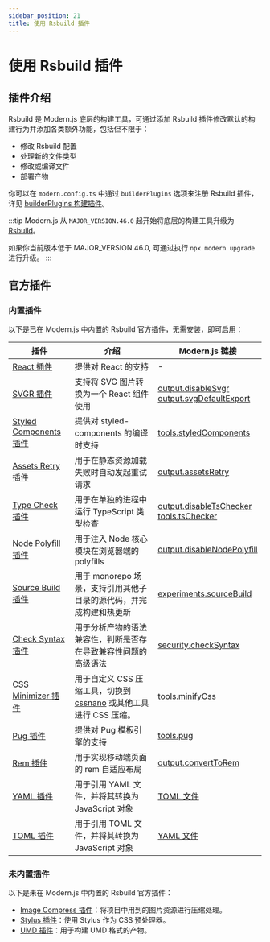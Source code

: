 ```yaml
---
sidebar_position: 21
title: 使用 Rsbuild 插件
---
```


# 使用 Rsbuild 插件

## 插件介绍

Rsbuild 是 Modern.js 底层的构建工具，可通过添加 Rsbuild 插件修改默认的构建行为并添加各类额外功能，包括但不限于：

- 修改 Rsbuild 配置
- 处理新的文件类型
- 修改或编译文件
- 部署产物

你可以在 `modern.config.ts` 中通过 `builderPlugins` 选项来注册 Rsbuild 插件，详见 [builderPlugins 构建插件](/configure/app/builder-plugins.html)。

:::tip
Modern.js 从 `MAJOR_VERSION.46.0` 起开始将底层的构建工具升级为 [Rsbuild](https://rsbuild.dev/)。

如果你当前版本低于 MAJOR_VERSION.46.0, 可通过执行 `npx modern upgrade` 进行升级。
:::

## 官方插件

### 内置插件

以下是已在 Modern.js 中内置的 Rsbuild 官方插件，无需安装，即可启用：

| 插件                                                                                         | 介绍                                                                                     | Modern.js 链接                                                                                                                        |
| -------------------------------------------------------------------------------------------- | ---------------------------------------------------------------------------------------- | ------------------------------------------------------------------------------------------------------------------------------------- |
| [React 插件](https://rsbuild.dev/zh/plugins/list/plugin-react)                               | 提供对 React 的支持                                                                      | -                                                                                                                                     |
| [SVGR 插件](https://rsbuild.dev/zh/plugins/list/plugin-svgr)                                 | 支持将 SVG 图片转换为一个 React 组件使用                                                 | [output.disableSvgr](/configure/app/output/disable-svgr)<br />[output.svgDefaultExport](/configure/app/output/svg-default-export)     |
| [Styled Components 插件](https://github.com/rspack-contrib/rsbuild-plugin-styled-components) | 提供对 styled-components 的编译时支持                                                    | [tools.styledComponents](/configure/app/tools/styled-components.html)                                                                 |
| [Assets Retry 插件](https://rsbuild.dev/zh/plugins/list/plugin-assets-retry)                 | 用于在静态资源加载失败时自动发起重试请求                                                 | [output.assetsRetry](/configure/app/output/assets-retry.html)                                                                         |
| [Type Check 插件](https://rsbuild.dev/zh/plugins/list/plugin-type-check)                     | 用于在单独的进程中运行 TypeScript 类型检查                                               | [output.disableTsChecker](/configure/app/output/disable-ts-checker.html)<br />[tools.tsChecker](/configure/app/tools/ts-checker.html) |
| [Node Polyfill 插件](https://github.com/rspack-contrib/rsbuild-plugin-node-polyfill)         | 用于注入 Node 核心模块在浏览器端的 polyfills                                             | [output.disableNodePolyfill](/configure/app/output/disable-node-polyfill.html)                                                        |
| [Source Build 插件](https://github.com/rspack-contrib/rsbuild-plugin-source-build)           | 用于 monorepo 场景，支持引用其他子目录的源代码，并完成构建和热更新                       | [experiments.sourceBuild](/configure/app/experiments/source-build.html)                                                               |
| [Check Syntax 插件](https://github.com/rspack-contrib/rsbuild-plugin-check-syntax)           | 用于分析产物的语法兼容性，判断是否存在导致兼容性问题的高级语法                           | [security.checkSyntax](/configure/app/security/check-syntax.html)                                                                     |
| [CSS Minimizer 插件](https://github.com/rspack-contrib/rsbuild-plugin-css-minimizer)         | 用于自定义 CSS 压缩工具，切换到 [cssnano](https://cssnano.co/) 或其他工具进行 CSS 压缩。 | [tools.minifyCss](/configure/app/tools/minify-css.html)                                                                               |
| [Pug 插件](https://github.com/rspack-contrib/rsbuild-plugin-pug)                             | 提供对 Pug 模板引擎的支持                                                                | [tools.pug](/configure/app/tools/pug.html)                                                                                            |
| [Rem 插件](https://github.com/rspack-contrib/rsbuild-plugin-rem)                             | 用于实现移动端页面的 rem 自适应布局                                                      | [output.convertToRem](/configure/app/output/convert-to-rem.html)                                                                      |
| [YAML 插件](https://github.com/rspack-contrib/rsbuild-plugin-yaml)                           | 用于引用 YAML 文件，并将其转换为 JavaScript 对象                                         | [TOML 文件](/guides/basic-features/json-files.html#toml-文件)                                                                         |
| [TOML 插件](https://github.com/rspack-contrib/rsbuild-plugin-toml)                           | 用于引用 TOML 文件，并将其转换为 JavaScript 对象                                         | [YAML 文件](/guides/basic-features/json-files.html#yaml-文件)                                                                         |

### 未内置插件

以下是未在 Modern.js 中内置的 Rsbuild 官方插件：

- [Image Compress 插件](https://github.com/rspack-contrib/rsbuild-plugin-image-compress)：将项目中用到的图片资源进行压缩处理。
- [Stylus 插件](https://rsbuild.dev/zh/plugins/list/plugin-stylus)：使用 Stylus 作为 CSS 预处理器。
- [UMD 插件](https://github.com/rspack-contrib/rsbuild-plugin-umd)：用于构建 UMD 格式的产物。
